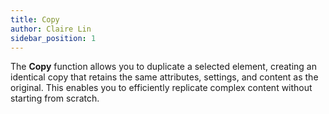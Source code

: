 ```yaml
---
title: Copy
author: Claire Lin
sidebar_position: 1
---
```



<SubTitle text="Clone, Conserve, and Create Anew." />
<Reader text="Designer" />

The **Copy** function allows you to duplicate a selected element, creating an identical copy that retains the same attributes, settings, and content as the original. This enables you to efficiently replicate complex content without starting from scratch.
